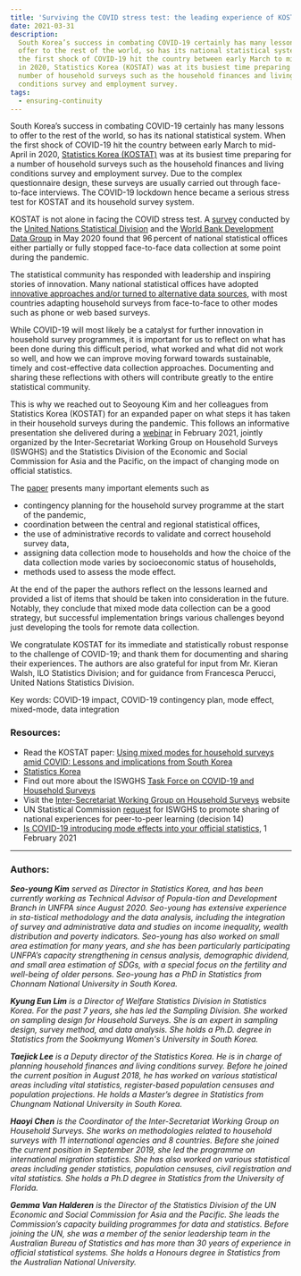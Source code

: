 ```yaml
---
title: 'Surviving the COVID stress test: the leading experience of KOSTAT'
date: 2021-03-31
description:
  South Korea’s success in combating COVID-19 certainly has many lessons to
  offer to the rest of the world, so has its national statistical system.  When
  the first shock of COVID-19 hit the country between early March to mid-April
  in 2020, Statistics Korea (KOSTAT) was at its busiest time preparing for a
  number of household surveys such as the household finances and living
  conditions survey and employment survey.
tags:
  - ensuring-continuity
---
```


South Korea’s success in combating COVID-19 certainly has many lessons to offer
to the rest of the world, so has its national statistical system. When the first
shock of COVID-19 hit the country between early March to mid-April in 2020,
[Statistics Korea (KOSTAT)](http://kostat.go.kr/) was at its busiest time
preparing for a number of household surveys such as the household finances and
living conditions survey and employment survey. Due to the complex questionnaire
design, these surveys are usually carried out through face-to-face interviews.
The COVID-19 lockdown hence became a serious stress test for KOSTAT and its
household survey system.

KOSTAT is not alone in facing the COVID stress test. A
[survey](https://covid-19-response.unstatshub.org/statistical-programmes/covid19-nso-survey/)
conducted by the
[United Nations Statistical Division](https://unstats.un.org/home/) and the
[World Bank Development Data Group](https://data.worldbank.org/) in May 2020
found that 96 percent of national statistical offices either partially or fully
stopped face-to-face data collection at some point during the pandemic.

The statistical community has responded with leadership and inspiring stories of
innovation. Many national statistical offices have adopted
[innovative approaches and/or turned to alternative data sources](https://unstats.un.org/iswghs/task-forces/covid-19-and-household-surveys/national-responses-to-COVID-19/),
with most countries adapting household surveys from face-to-face to other modes
such as phone or web based surveys.

While COVID-19 will most likely be a catalyst for further innovation in
household survey programmes, it is important for us to reflect on what has been
done during this difficult period, what worked and what did not work so well,
and how we can improve moving forward towards sustainable, timely and
cost-effective data collection approaches. Documenting and sharing these
reflections with others will contribute greatly to the entire statistical
community.

This is why we reached out to Seoyoung Kim and her colleagues from Statistics
Korea (KOSTAT) for an expanded paper on what steps it has taken in their
household surveys during the pandemic. This follows an informative presentation
she delivered during a
[webinar](https://www.unescap.org/events/2021/asia-pacific-stats-cafe-series-covid-19-introducing-mode-effects-your-official)
in February 2021, jointly organized by the Inter-Secretariat Working Group on
Household Surveys (ISWGHS) and the Statistics Division of the Economic and
Social Commission for Asia and the Pacific, on the impact of changing mode on
official statistics.

The [paper](./kostat-using-mixed-mode-in-household-surveys-amid-covid.pdf)
presents many important elements such as

- contingency planning for the household survey programme at the start of the
  pandemic,
- coordination between the central and regional statistical offices,
- the use of administrative records to validate and correct household survey
  data,
- assigning data collection mode to households and how the choice of the data
  collection mode varies by socioeconomic status of households,
- methods used to assess the mode effect.

At the end of the paper the authors reflect on the lessons learned and provided
a list of items that should be taken into consideration in the future. Notably,
they conclude that mixed mode data collection can be a good strategy, but
successful implementation brings various challenges beyond just developing the
tools for remote data collection.

We congratulate KOSTAT for its immediate and statistically robust response to
the challenge of COVID-19; and thank them for documenting and sharing their
experiences. The authors are also grateful for input from Mr. Kieran Walsh, ILO
Statistics Division; and for guidance from Francesca Perucci, United Nations
Statistics Division.

Key words: COVID-19 impact, COVID-19 contingency plan, mode effect, mixed-mode,
data integration

### Resources:

- Read the KOSTAT paper:
  [Using mixed modes for household surveys amid COVID: Lessons and implications from South Korea](./kostat-using-mixed-mode-in-household-surveys-amid-covid.pdf)
- [Statistics Korea](http://kostat.go.kr/portal/eng/index.action)
- Find out more about the ISWGHS
  [Task Force on COVID-19 and Household Surveys](https://unstats.un.org/iswghs/task-forces/covid-19-and-household-surveys/national-responses-to-COVID-19/)
- Visit the
  [Inter-Secretariat Working Group on Household Surveys](https://unstats.un.org/iswghs/)
  website
- UN Statistical Commission
  [request](https://unstats.un.org/unsd/statcom/52nd-session/documents/decisions/Draft-Decisions-Final-5March2021.pdf)
  for ISWGHS to promote sharing of national experiences for peer-to-peer
  learning (decision 14)
- [Is COVID-19 introducing mode effects into your official statistics](https://www.unescap.org/events/2021/asia-pacific-stats-cafe-series-covid-19-introducing-mode-effects-your-official),
  1 February 2021

---

### Authors:

_**Seo-young Kim** served as Director in Statistics Korea, and has been
currently working as Technical Advisor of Popula-tion and Development Branch in
UNFPA since August 2020. Seo-young has extensive experience in sta-tistical
methodology and the data analysis, including the integration of survey and
administrative data and studies on income inequality, wealth distribution and
poverty indicators. Seo-young has also worked on small area estimation for many
years, and she has been particularly participating UNFPA’s capacity
strengthening in census analysis, demographic dividend, and small area
estimation of SDGs, with a special focus on the fertility and well-being of
older persons. Seo-young has a PhD in Statistics from Chonnam National
University in South Korea._

_**Kyung Eun Lim** is a Director of Welfare Statistics Division in Statistics
Korea. For the past 7 years, she has led the Sampling Division. She worked on
sampling design for Household Surveys. She is an expert in sampling design,
survey method, and data analysis. She holds a Ph.D. degree in Statistics from
the Sookmyung Women's University in South Korea._

_**Taejick Lee** is a Deputy director of the Statistics Korea. He is in charge
of planning household finances and living conditions survey. Before he joined
the current position in August 2018, he has worked on various statistical areas
including vital statistics, register-based population censuses and population
projections. He holds a Master’s degree in Statistics from Chungnam National
University in South Korea._

_**Haoyi Chen** is the Coordinator of the Inter-Secretariat Working Group on
Household Surveys. She works on methodologies related to household surveys with
11 international agencies and 8 countries. Before she joined the current
position in September 2019, she led the programme on international migration
statistics. She has also worked on various statistical areas including gender
statistics, population censuses, civil registration and vital statistics. She
holds a Ph.D degree in Statistics from the University of Florida._

_**Gemma Van Halderen** is the Director of the Statistics Division of the UN
Economic and Social Commission for Asia and the Pacific. She leads the
Commission’s capacity building programmes for data and statistics. Before
joining the UN, she was a member of the senior leadership team in the Australian
Bureau of Statistics and has more than 30 years of experience in official
statistical systems. She holds a Honours degree in Statistics from the
Australian National University._
